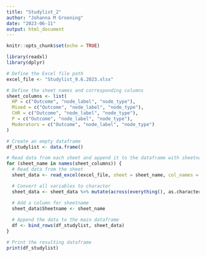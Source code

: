 ```yaml
---
title: "Studylist_2"
author: "Johanna M Groening"
date: "2023-06-11"
output: html_document
---
```


```r
knitr::opts_chunk$set(echo = TRUE)
```

```r
library(readxl)
library(dplyr)

# Define the Excel file path
excel_file <- "Studylist_9.6.2023.xlsx"

# Define the sheet names and corresponding columns
sheet_columns <- list(
  HP = c("Outcome", "node_label", "node_type"),
  Mixed = c("Outcome", "node_label", "node_type"),
  CHR = c("Outcome", "node_label", "node_type"),
  P = c("Outcome", "node_label", "node_type"),
  Moderators = c("Outcome", "node_label", "node_type")
)

# Create an empty dataframe
df_studylist <- data.frame()

# Read data from each sheet and append it to the dataframe with sheetname column
for (sheet_name in names(sheet_columns)) {
  # Read data from the sheet
  sheet_data <- read_excel(excel_file, sheet = sheet_name, col_names = TRUE, col_types = "text", range = NULL)

  # Convert all variables to character
  sheet_data <- sheet_data %>% mutate(across(everything(), as.character))

  # Add a column for sheetname
  sheet_data$Sheetname <- sheet_name
  
  # Append the data to the main dataframe
  df <- bind_rows(df_studylist, sheet_data)
}

# Print the resulting dataframe
print(df_studylist)


```

```r


```

